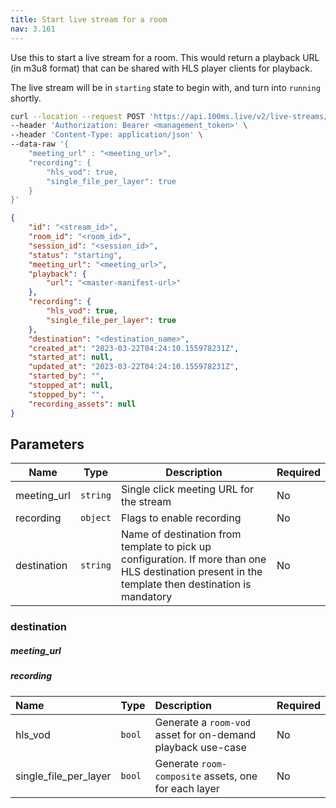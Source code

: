 ```yaml
---
title: Start live stream for a room
nav: 3.161
---
```



Use this to start a live stream for a room. This would return a playback URL (in m3u8 format) that can be shared with HLS player clients for playback.

The live stream will be in `starting` state to begin with, and turn into `running` shortly.

<PostRequest title="https://api.100ms.live/v2/live-streams/room/<room_id>/start" />
<Request id="req-0">

```bash
curl --location --request POST 'https://api.100ms.live/v2/live-streams/room/<room_id>/start' \
--header 'Authorization: Bearer <management_token>' \
--header 'Content-Type: application/json' \
--data-raw '{
    "meeting_url" : "<meeting_url>",
    "recording": {
        "hls_vod": true,
        "single_file_per_layer": true
    }
}'
```

</Request>

<ResponseBox id="res-0" status="200 OK">

```json
{
    "id": "<stream_id>",
    "room_id": "<room_id>",
    "session_id": "<session_id>",
    "status": "starting",
    "meeting_url": "<meeting_url>",
    "playback": {
        "url": "<master-manifest-url>"
    },
    "recording": {
        "hls_vod": true,
        "single_file_per_layer": true
    },
    "destination": "<destination_name>",
    "created_at": "2023-03-22T04:24:10.155978231Z",
    "started_at": null,
    "updated_at": "2023-03-22T04:24:10.155978231Z",
    "started_by": "",
    "stopped_at": null,
    "stopped_by": "",
    "recording_assets": null
}
```

</ResponseBox>

## Parameters

| Name         | Type     | Description                                                                                                                                        | Required |
|--------------|----------|--------------------------------------------------------------------------------------------------------------------------------------------------- |----------|
| meeting_url  | `string` | Single click meeting URL for the stream                                                                                                            | No       |
| recording    | `object` | Flags to enable recording                                                                                                                          | No       |
| destination  | `string` | Name of destination from template to pick up configuration. If more than one HLS destination present in the template then destination is mandatory | No       |

### destination


##### meeting_url

<MeetingUrlConfig />

##### recording

| Name         | Type   | Description | Required |
| :----------- | :----- | :---------- | :------- |
| hls_vod      | `bool` | Generate a `room-vod` asset for on-demand playback use-case | No  |
| single_file_per_layer | `bool` | Generate `room-composite` assets, one for each layer | No  |
